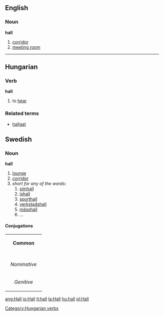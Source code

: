 ==English==
===Noun===
'''hall'''

#[[corridor]]
#[[meeting room]]

----

==Hungarian==
===Verb===
'''hall'''

# to [[hear]]

===Related terms===
*[[hallgat]]

==Swedish==
===Noun===
'''hall'''

#[[lounge]]
#[[corridor]]
#''short for any of the words'':
##[[simhall]]
##[[ishall]]
##[[sporthall]]
##[[verkstadshall]]
##[[mässhall]]
##...

====Conjugations====
{| border=1 cellspacing=0 
| bgcolor=#FFFFF0 colspan=5 align=center | '''Common''' 
|- 
|- bgcolor=#FFFFF0 align=center 
! rowspan=2 | 
| colspan=2 width=105 | ''Singular'' 
| colspan=2 | ''Plural'' 
|- bgcolor=#FFFFF0 align=center 
| width=105 | ''Indefinite'' 
| width=105 | ''Definite'' 
| width=105 | ''Indefinite'' 
|  width=105 | ''Definite'' 
|- align=center 
| width=105 bgcolor=#FFFFF0 | ''Nominative'' 
| [[hall]] 
| [[hallen]] 
| [[hallar]] 
| [[hallarna]] 
|- align=center 
| width=105 bgcolor=#FFFFF0 | ''Genitive'' 
| [[halls]] 
| [[hallens]] 
| [[hallars]] 
| [[hallarnas]] 
|} 

[[Category:Hungarian verbs]]

[[ang:Hall]]
[[io:Hall]]
[[it:hall]]
[[la:Hall]]
[[hu:hall]]
[[pl:Hall]]